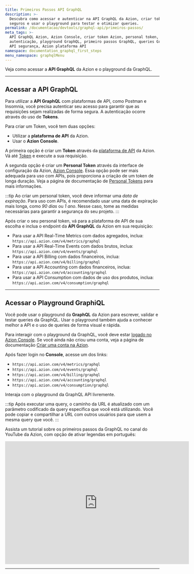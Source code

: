 ```yaml
---
title: Primeiros Passos API GraphQL
description: >-
  Descubra como acessar e autenticar na API GraphQL da Azion, criar tokens
  seguros e usar o playground para testar e otimizar queries.
permalink: /documentacao/devtools/graphql-api/primeiros-passos/
meta_tags: >-
  API GraphQL Azion, Azion Console, criar token Azion, personal token, API
  autenticação, playground GraphQL, primeiro passos GraphQL, queries GraphQL,
  API segurança, Azion plataforma API
namespace: documentation_graphql_first_steps
menu_namespace: graphqlMenu
---
```


Veja como acessar a **API GraphQL** da Azion e o playground da GraphQL.


---

## Acessar a API GraphQL

Para utilizar a **API GraphQL** com plataformas de API, como Postman e Insomnia, você precisa autenticar seu acesso para garantir que as requisições sejam realizadas de forma segura. A autenticação ocorre através do uso de **Tokens**.

Para criar um Token, você tem duas opções:

- Utilizar a **plataforma de API** da Azion.
- Usar o **Azion Console**.

A primeira opção é criar um **Token** através da [plataforma de API](https://api.azion.com/) da Azion. Vá até [Token](https://api.azion.com/#6d423af0-36b7-4cc1-85aa-ff4d7037f610) e execute a sua requisição.

A segunda opção é criar um **Personal Token** através da interface de configuração da Azion, [Azion Console](https://console.azion.com). Essa opção pode ser mais adequada para uso com APIs, pois proporciona a criação de um token de longa duração. Veja a página de documentação de [Personal Tokens](/pt-br/documentacao/produtos/gestao-de-contas/personal-tokens/) para mais informações.

:::tip
Ao criar um personal token, você deve informar uma *data de expiração*. Para uso com APIs, é recomendado usar uma data de expiração mais longa, como *90 dias* ou *1 ano*. Nesse caso, tome as medidas necessárias para garantir a segurança do seu projeto.
:::

Após criar o seu personal token, vá para a plataforma de API de sua escolha e inclua o endpoint da **API GraphQL** da Azion em sua requisição:

- Para usar a API Real-Time Metrics com dados agregados, inclua: `https://api.azion.com/v4/metrics/graphql`
- Para usar a API Real-Time Events com dados brutos, inclua: `https://api.azion.com/v4/events/graphql`
- Para usar a API Billing com dados financeiros, inclua: `https://api.azion.com/v4/billing/graphql`
- Para usar a API Accounting com dados financeiros, inclua: `https://api.azion.com/v4/accounting/graphql`
- Para usar a API Consumption com dados de uso dos produtos, inclua: `https://api.azion.com/v4/consumption/graphql`

---

## Acessar o Playground GraphiQL

Você pode usar o playground da **GraphQL** da Azion para escrever, validar e testar queries da GraphQL. Usar o playground também ajuda a conhecer melhor a API e o uso de queries de forma visual e rápida.

Para interagir com o playground da GraphQL, você deve estar [logado no Azion Console](https://console.azion.com). Se você ainda não criou uma conta, veja a página de documentação [Criar uma conta na Azion](/pt-br/documentacao/produtos/contas/criar-uma-conta/).

Após fazer login no **Console**, acesse um dos links:

- `https://api.azion.com/v4/metrics/graphql`
- `https://api.azion.com/v4/events/graphql`
- `https://api.azion.com/v4/billing/graphql`
- `https://api.azion.com/v4/accounting/graphql`
- `https://api.azion.com/v4/consumption/graphql`

Interaja com o playground da GraphQL API livremente.

:::tip
Após executar uma query, o caminho da URL é atualizado com um parâmetro codificado da query específica que você está utilizando. Você pode copiar e compartilhar a URL com outros usuários para que usem a mesma query que você.
:::

Assista um tutorial sobre os primeiros passos da GraphQL no canal do YouTube da Azion, com opção de ativar legendas em português:

<iframe
   src="https://www.youtube.com/embed/MMBYchMS5MM"
   loading="lazy"
   width="600"
   height="400"
   title="First Steps with GraphQL"
   frameborder="0"
   allow="accelerometer; autoplay; clipboard-write; encrypted-media; gyroscope; picture-in-picture; web-share"
   allowfullscreen></iframe>





---

